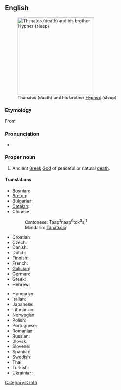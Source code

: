 ==English==
{{wikipedia}}
[[Image:Waterhouse-sleep and his half-brother death-1874.jpg|thumb|250px|right|Thanatos (death) and his brother [[Hypnos]] (sleep)]]

===Etymology===
From {{etyl|grc}} {{term|Θάνατος|lang=grc|tr=Thánatos|sc=polytonic}}

===Pronunciation===
* {{IPA|/ˈθænəˌtos/}}

===Proper noun===
{{en-proper noun}}

# {{Greek mythology}} Ancient [[Greek]] [[God]] of peaceful or natural [[death]].

====Translations====
{{trans-top|Thanatos, the god of death}}
* Bosnian: {{t|bs|Tanatos|m}}
* [[Breton]]: {{t-|br|Thanatos|m|xs=Breton}}
* Bulgarian: {{t|bg|Танатос|m|tr=Tanatos|sc=Cyrl}}
* [[Catalan]]: {{t|ca|Tànatos|m}}
* Chinese: {{t|cmn|塔納托斯|sc=Hani|xs=Mandarin}}
*: Cantonese: Taap<sup>3</sup>naap<sup>6</sup>tok<sup>3</sup>si<sup>1</sup>
*: Mandarin: [[Tǎnàtuōsī]]
* Croatian: {{t|hr|Tanatos|m}}
* Czech: {{t-|cs|Thanatos|m}}
* Danish: {{t-|da|Thanatos}}
* Dutch: {{t-|nl|Thanatos}}
* Finnish: {{t-|fi|Thanatos}}
* French: {{t-|fr|Thanatos|m}}
* [[Galician]]: {{t|gl|Tánatos|m|xs=Galician}}
* German: {{t-|de|Thanatos|m}}
* Greek: {{t+|el|Θάνατος|m|tr=Thánatos|sc=Grek}}
* Hebrew: {{t|he|תנטוס|sc=Hebr}}
{{trans-mid}}
* Hungarian: {{t-|hu|Thanatosz}}
* Italian: {{t|it|Tanato|m}}
* Japanese: {{t|ja|タナトス|tr=Tanatosu|sc=Jpan}}
* Lithuanian: {{t|lt|Tanatas|m|xs=Lithuanian}}
* Norwegian: {{t-|no|Thanatos}}
* Polish: {{t|pl|Tanatos|m}}
* Portuguese: {{t|pt|Tânatos|m}}
* Romanian: {{t-|ro|Thanatos|m}}
* Russian: {{t|ru|Танатос|m|tr=Tanatos|sc=Cyrl}}
* Slovak: {{t|sk|Tanatos|m}}
* Slovene: {{t|sl|Tanatos|m}}
* Spanish: {{t|es|Tánatos|m}}
* Swedish: {{t-|sv|Thanatos}}
* Thai: {{t|th|ทานาทอส|sc=Thai|xs=Thai}}
* Turkish: {{t-|tr|Thanatos}}
* Ukrainian: {{t|uk|Танатос|m|tr=Tanatos|sc=Cyrl|xs=Ukrainian}}
{{trans-bottom}}

[[Category:Death]]
